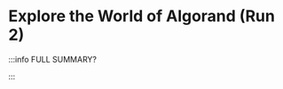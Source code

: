 # Explore the World of Algorand (Run 2)


<DocCardList />

:::info FULL SUMMARY?

<QuestButton
  text="Go To Campaign Page"
  link="https://app.stackup.dev/campaign_page/explore-the-world-of-algorand-run-2"
/>

:::
